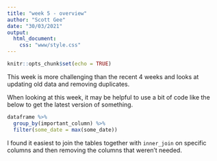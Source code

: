```yaml
---
title: "week 5 - overview"
author: "Scott Gee"
date: "30/03/2021"
output: 
  html_document:
    css: "www/style.css"
---
```


```r
knitr::opts_chunk$set(echo = TRUE)
```

<script src="www/hideOutput.js"></script>

This week is more challenging than the recent 4 weeks and looks at updating old data and removing duplicates.

When looking at this week, it may be helpful to use a bit of code like the below to get the latest version of something.

```r
dataframe %>% 
  group_by(important_column) %>% 
  filter(some_date = max(some_date))
```

I found it easiest to join the tables together with `inner_join` on specific columns and then removing the columns that weren't needed.
